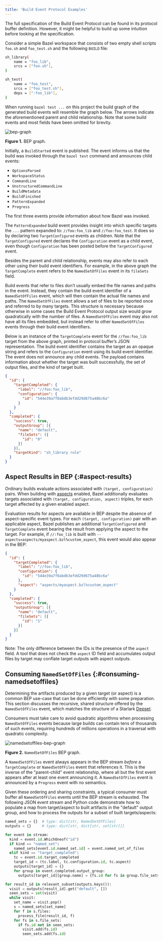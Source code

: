 ```yaml
---
title: 'Build Event Protocol Examples'
---
```


The full specification of the Build Event Protocol can be found in its protocol
buffer definition. However, it might be helpful to build up some intuition
before looking at the specification.

Consider a simple Bazel workspace that consists of two empty shell scripts
`foo.sh` and `foo_test.sh` and the following `BUILD` file:

```bash
sh_library(
    name = "foo_lib",
    srcs = ["foo.sh"],
)

sh_test(
    name = "foo_test",
    srcs = ["foo_test.sh"],
    deps = [":foo_lib"],
)
```

When running `bazel test ...` on this project the build graph of the generated
build events will resemble the graph below. The arrows indicate the
aforementioned parent and child relationship. Note that some build events and
most fields have been omitted for brevity.

![bep-graph](/versions/6.4.0/docs/images/bep-graph.png "BEP graph")

**Figure 1.** BEP graph.

Initially, a `BuildStarted` event is published. The event informs us that the
build was invoked through the `bazel test` command and announces child events:

* `OptionsParsed`
* `WorkspaceStatus`
* `CommandLine`
* `UnstructuredCommandLine`
* `BuildMetadata`
* `BuildFinished`
* `PatternExpanded`
* `Progress`

The first three events provide information about how Bazel was invoked.

The `PatternExpanded` build event provides insight
into which specific targets the `...` pattern expanded to:
`//foo:foo_lib` and `//foo:foo_test`. It does so by declaring two
`TargetConfigured` events as children. Note that the `TargetConfigured` event
declares the `Configuration` event as a child event, even though `Configuration`
has been posted before the `TargetConfigured` event.

Besides the parent and child relationship, events may also refer to each other
using their build event identifiers. For example, in the above graph the
`TargetComplete` event refers to the `NamedSetOfFiles` event in its `fileSets`
field.

Build events that refer to files don’t usually embed the file
names and paths in the event. Instead, they contain the build event identifier
of a `NamedSetOfFiles` event, which will then contain the actual file names and
paths. The `NamedSetOfFiles` event allows a set of files to be reported once and
referred to by many targets. This structure is necessary because otherwise in
some cases the Build Event Protocol output size would grow quadratically with
the number of files. A `NamedSetOfFiles` event may also not have all its files
embedded, but instead refer to other `NamedSetOfFiles` events through their
build event identifiers.

Below is an instance of the `TargetComplete` event for the `//foo:foo_lib`
target from the above graph, printed in protocol buffer’s JSON representation.
The build event identifier contains the target as an opaque string and refers to
the `Configuration` event using its build event identifier. The event does not
announce any child events. The payload contains information about whether the
target was built successfully, the set of output files, and the kind of target
built.

```json
{
  "id": {
    "targetCompleted": {
      "label": "//foo:foo_lib",
      "configuration": {
        "id": "544e39a7f0abdb3efdd29d675a48bc6a"
      }
    }
  },
  "completed": {
    "success": true,
    "outputGroup": [{
      "name": "default",
      "fileSets": [{
        "id": "0"
      }]
    }],
    "targetKind": "sh_library rule"
  }
}
```

## Aspect Results in BEP {:#aspect-results}

Ordinary builds evaluate actions associated with `(target, configuration)`
pairs. When building with [aspects](/versions/6.4.0/rules/aspects) enabled, Bazel
additionally evaluates targets associated with `(target, configuration,
aspect)` triples, for each target affected by a given enabled aspect.

Evaluation results for aspects are available in BEP despite the absence of
aspect-specific event types. For each `(target, configuration)` pair with an
applicable aspect, Bazel publishes an additional `TargetConfigured` and
`TargetComplete` event bearing the result from applying the aspect to the
target. For example, if `//:foo_lib` is built with
`--aspects=aspects/myaspect.bzl%custom_aspect`, this event would also appear in
the BEP:

```json
{
  "id": {
    "targetCompleted": {
      "label": "//foo:foo_lib",
      "configuration": {
        "id": "544e39a7f0abdb3efdd29d675a48bc6a"
      },
      "aspect": "aspects/myaspect.bzl%custom_aspect"
    }
  },
  "completed": {
    "success": true,
    "outputGroup": [{
      "name": "default",
      "fileSets": [{
        "id": "1"
      }]
    }]
  }
}
```

Note: The only difference between the IDs is the presence of the `aspect`
field. A tool that does not check the `aspect` ID field and accumulates output
files by target may conflate target outputs with aspect outputs.

## Consuming `NamedSetOfFiles` {:#consuming-namedsetoffiles}

Determining the artifacts produced by a given target (or aspect) is a common
BEP use-case that can be done efficiently with some preparation. This section
discusses the recursive, shared structure offered by the `NamedSetOfFiles`
event, which matches the structure of a Starlark [Depset](/versions/6.4.0/rules/depsets).

Consumers must take care to avoid quadratic algorithms when processing
`NamedSetOfFiles` events because large builds can contain tens of thousands of
such events, requiring hundreds of millions operations in a traversal with
quadratic complexity.

![namedsetoffiles-bep-graph](/versions/6.4.0/docs/images/namedsetoffiles-bep-graph.png "NamedSetOfFiles BEP graph")

**Figure 2.** `NamedSetOfFiles` BEP graph.

A `NamedSetOfFiles` event always appears in the BEP stream *before* a
`TargetComplete` or `NamedSetOfFiles` event that references it. This is the
inverse of the "parent-child" event relationship, where all but the first event
appears after at least one event announcing it. A `NamedSetOfFiles` event is
announced by a `Progress` event with no semantics.

Given these ordering and sharing constraints, a typical consumer must buffer all
`NamedSetOfFiles` events until the BEP stream is exhausted. The following JSON
event stream and Python code demonstrate how to populate a map from
target/aspect to built artifacts in the "default" output group, and how to
process the outputs for a subset of built targets/aspects:

```python
named_sets = {}  # type: dict[str, NamedSetOfFiles]
outputs = {}     # type: dict[str, dict[str, set[str]]]

for event in stream:
  kind = event.id.WhichOneof("id")
  if kind == "named_set":
    named_sets[event.id.named_set.id] = event.named_set_of_files
  elif kind == "target_completed":
    tc = event.id.target_completed
    target_id = (tc.label, tc.configuration.id, tc.aspect)
    outputs[target_id] = {}
    for group in event.completed.output_group:
      outputs[target_id][group.name] = {fs.id for fs in group.file_sets}

for result_id in relevant_subset(outputs.keys()):
  visit = outputs[result_id].get("default", [])
  seen_sets = set(visit)
  while visit:
    set_name = visit.pop()
    s = named_sets[set_name]
    for f in s.files:
      process_file(result_id, f)
    for fs in s.file_sets:
      if fs.id not in seen_sets:
        visit.add(fs.id)
        seen_sets.add(fs.id)
```
